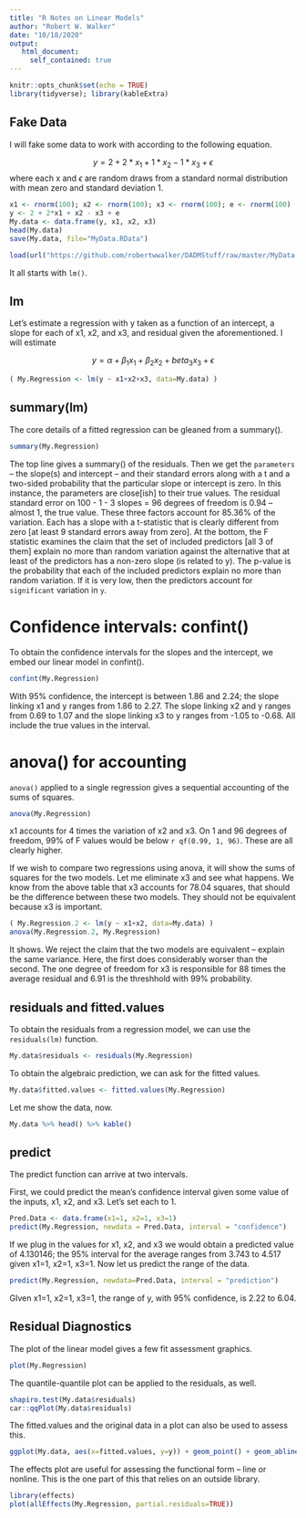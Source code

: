 ```yaml
---
title: "R Notes on Linear Models"
author: "Robert W. Walker"
date: "10/18/2020"
output:
   html_document:
     self_contained: true
---
```


```r
knitr::opts_chunk$set(echo = TRUE)
library(tidyverse); library(kableExtra)
```

## Fake Data

I will fake some data to work with according to the following equation.

$$ y = 2 + 2*x_{1} + 1*x_{2} -1*x_{3} + \epsilon $$
where each x and $\epsilon$ are random draws from a standard normal distribution with mean zero and standard deviation 1.

```r
x1 <- rnorm(100); x2 <- rnorm(100); x3 <- rnorm(100); e <- rnorm(100)
y <- 2 + 2*x1 + x2 - x3 + e
My.data <- data.frame(y, x1, x2, x3)
head(My.data)
save(My.data, file="MyData.RData")
```

```r
load(url("https://github.com/robertwwalker/DADMStuff/raw/master/MyData.RData"))
```


It all starts with `lm()`.

## lm

Let's estimate a regression with y taken as a function of an intercept, a slope for each of x1, x2, and x3, and residual given the aforementioned.  I will estimate

$$ y = \alpha + \beta_1 x_1 + \beta_2 x_2 + beta_3 x_3 + \epsilon  $$

```r
( My.Regression <- lm(y ~ x1+x2+x3, data=My.data) )
```

## summary(lm)

The core details of a fitted regression can be gleaned from a summary().  

```r
summary(My.Regression)
```

The top line gives a summary() of the residuals.  Then we get the `parameters` -- the slope(s) and intercept -- and their standard errors along with a t and a two-sided probability that the particular slope or intercept is zero.  In this instance, the parameters are close[ish] to their true values.  The residual standard error on 100 - 1 - 3 slopes = 96 degrees of freedom is 0.94 -- almost 1, the true value.  These three factors account for 85.36% of the variation.  Each has a slope with a t-statistic that is clearly different from zero [at least 9 standard errors away from zero].  At the bottom, the F statistic examines the claim that the set of included predictors [all 3 of them] explain no more than random variation against the alternative that at least of the predictors has a non-zero slope (is related to y).  The p-value is the probability that each of the included predictors explain no more than random variation.  If it is very low, then the predictors account for `significant` variation in `y`.

# Confidence intervals: confint()

To obtain the confidence intervals for the slopes and the intercept, we embed our linear model in confint().

```r
confint(My.Regression)
```

With 95% confidence, the intercept is between 1.86 and 2.24; the slope linking x1 and y ranges from 1.86 to 2.27.  The slope linking x2 and y ranges from 0.69 to 1.07 and the slope linking x3 to y ranges from -1.05 to -0.68.  All include the true values in the interval.

# anova() for accounting

`anova()` applied to a single regression gives a sequential accounting of the sums of squares.

```r
anova(My.Regression)
```

x1 accounts for 4 times the variation of x2 and x3.  On 1 and 96 degrees of freedom, 99% of F values would be below `r qf(0.99, 1, 96)`.  These are all clearly higher.

If we wish to compare two regressions using anova, it will show the sums of squares for the two models.  Let me eliminate x3 and see what happens.  We know from the above table that x3 accounts for 78.04 squares, that should be the difference between these two models.  They should not be equivalent because x3 is important.

```r
( My.Regression.2 <- lm(y ~ x1+x2, data=My.data) )
anova(My.Regression.2, My.Regression)
```


It shows.  We reject the claim that the two models are equivalent -- explain the same variance.  Here, the first does considerably worser than the second.  The one degree of freedom for x3 is responsible for 88 times the average residual and 6.91 is the threshhold with 99% probability.

## residuals and fitted.values

To obtain the residuals from a regression model, we can use the `residuals(lm)` function.

```r
My.data$residuals <- residuals(My.Regression)
```

To obtain the algebraic prediction, we can ask for the fitted values.

```r
My.data$fitted.values <- fitted.values(My.Regression)
```

Let me show the data, now.

```r
My.data %>% head() %>% kable()
```


## predict

The predict function can arrive at two intervals.

First, we could predict the mean's confidence interval given some value of the inputs, x1, x2, and x3.  Let's set each to 1.

```r
Pred.Data <- data.frame(x1=1, x2=1, x3=1)
predict(My.Regression, newdata = Pred.Data, interval = "confidence")
```

If we plug in the values for x1, x2, and x3 we would obtain a predicted value of 4.130146; the 95% interval for the average ranges from 3.743 to 4.517 given x1=1, x2=1, x3=1.  Now let us predict the range of the data.

```r
predict(My.Regression, newdata=Pred.Data, interval = "prediction")
```

GIven x1=1, x2=1, x3=1, the range of y, with 95% confidence, is 2.22 to 6.04. 

## Residual Diagnostics

The plot of the linear model gives a few fit assessment graphics.

```r
plot(My.Regression)
```

The quantile-quantile plot can be applied to the residuals, as well.

```r
shapiro.test(My.data$residuals)
car::qqPlot(My.data$residuals)
```

The fitted.values and the original data in a plot can also be used to assess this.

```r
ggplot(My.data, aes(x=fitted.values, y=y)) + geom_point() + geom_abline(slope=1, intercept = 0) + labs(x="Predicted Values", y="Actual Values")
```

The effects plot are useful for assessing the functional form -- line or nonline.  This is the one part of this that relies on an outside library.

```r
library(effects)
plot(allEffects(My.Regression, partial.residuals=TRUE))
```
